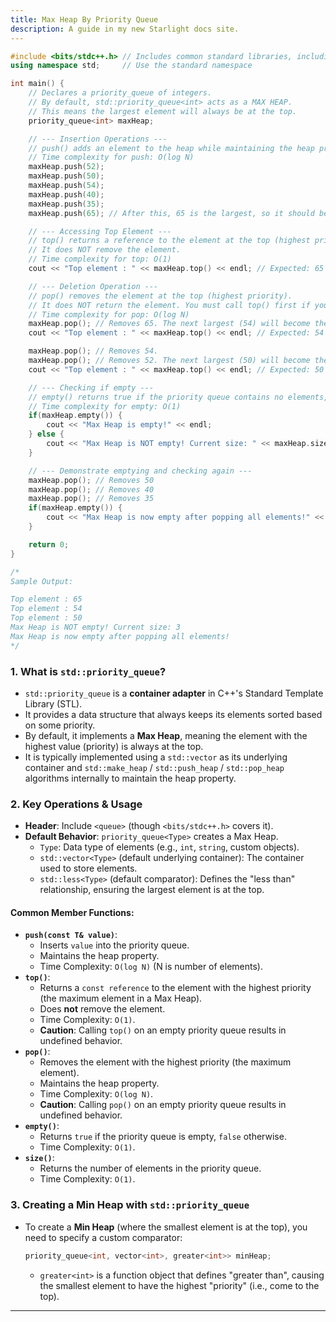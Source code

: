 ```yaml
---
title: Max Heap By Priority Queue
description: A guide in my new Starlight docs site.
---
```


```cpp
#include <bits/stdc++.h> // Includes common standard libraries, including <queue> for priority_queue
using namespace std;     // Use the standard namespace

int main() {
    // Declares a priority_queue of integers.
    // By default, std::priority_queue<int> acts as a MAX HEAP.
    // This means the largest element will always be at the top.
    priority_queue<int> maxHeap;

    // --- Insertion Operations ---
    // push() adds an element to the heap while maintaining the heap property.
    // Time complexity for push: O(log N)
    maxHeap.push(52);
    maxHeap.push(50);
    maxHeap.push(54);
    maxHeap.push(40);
    maxHeap.push(35);
    maxHeap.push(65); // After this, 65 is the largest, so it should be at the top.

    // --- Accessing Top Element ---
    // top() returns a reference to the element at the top (highest priority).
    // It does NOT remove the element.
    // Time complexity for top: O(1)
    cout << "Top element : " << maxHeap.top() << endl; // Expected: 65

    // --- Deletion Operation ---
    // pop() removes the element at the top (highest priority).
    // It does NOT return the element. You must call top() first if you need its value.
    // Time complexity for pop: O(log N)
    maxHeap.pop(); // Removes 65. The next largest (54) will become the new top.
    cout << "Top element : " << maxHeap.top() << endl; // Expected: 54

    maxHeap.pop(); // Removes 54.
    maxHeap.pop(); // Removes 52. The next largest (50) will become the new top.
    cout << "Top element : " << maxHeap.top() << endl; // Expected: 50

    // --- Checking if empty ---
    // empty() returns true if the priority queue contains no elements, false otherwise.
    // Time complexity for empty: O(1)
    if(maxHeap.empty()) {
        cout << "Max Heap is empty!" << endl;
    } else {
        cout << "Max Heap is NOT empty! Current size: " << maxHeap.size() << endl; // Expected: 3 elements remaining (50, 40, 35)
    }

    // --- Demonstrate emptying and checking again ---
    maxHeap.pop(); // Removes 50
    maxHeap.pop(); // Removes 40
    maxHeap.pop(); // Removes 35
    if(maxHeap.empty()) {
        cout << "Max Heap is now empty after popping all elements!" << endl; // Expected: Max Heap is now empty!
    }

    return 0;
}

/*
Sample Output:

Top element : 65
Top element : 54
Top element : 50
Max Heap is NOT empty! Current size: 3
Max Heap is now empty after popping all elements!
*/
```
### 1\. What is `std::priority_queue`?

  * `std::priority_queue` is a **container adapter** in C++'s Standard Template Library (STL).
  * It provides a data structure that always keeps its elements sorted based on some priority.
  * By default, it implements a **Max Heap**, meaning the element with the highest value (priority) is always at the top.
  * It is typically implemented using a `std::vector` as its underlying container and `std::make_heap` / `std::push_heap` / `std::pop_heap` algorithms internally to maintain the heap property.

### 2\. Key Operations & Usage

  * **Header**: Include `<queue>` (though `<bits/stdc++.h>` covers it).
  * **Default Behavior**: `priority_queue<Type>` creates a Max Heap.
      * `Type`: Data type of elements (e.g., `int`, `string`, custom objects).
      * `std::vector<Type>` (default underlying container): The container used to store elements.
      * `std::less<Type>` (default comparator): Defines the "less than" relationship, ensuring the largest element is at the top.

#### Common Member Functions:

  * **`push(const T& value)`**:
      * Inserts `value` into the priority queue.
      * Maintains the heap property.
      * Time Complexity: `O(log N)` (N is number of elements).
  * **`top()`**:
      * Returns a `const reference` to the element with the highest priority (the maximum element in a Max Heap).
      * Does **not** remove the element.
      * Time Complexity: `O(1)`.
      * **Caution**: Calling `top()` on an empty priority queue results in undefined behavior.
  * **`pop()`**:
      * Removes the element with the highest priority (the maximum element).
      * Maintains the heap property.
      * Time Complexity: `O(log N)`.
      * **Caution**: Calling `pop()` on an empty priority queue results in undefined behavior.
  * **`empty()`**:
      * Returns `true` if the priority queue is empty, `false` otherwise.
      * Time Complexity: `O(1)`.
  * **`size()`**:
      * Returns the number of elements in the priority queue.
      * Time Complexity: `O(1)`.

### 3\. Creating a Min Heap with `std::priority_queue`

  * To create a **Min Heap** (where the smallest element is at the top), you need to specify a custom comparator:
    ```cpp
    priority_queue<int, vector<int>, greater<int>> minHeap;
    ```
      * `greater<int>` is a function object that defines "greater than", causing the smallest element to have the highest "priority" (i.e., come to the top).

-----



